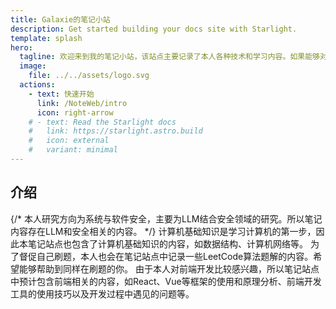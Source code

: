 ```yaml
---
title: Galaxie的笔记小站
description: Get started building your docs site with Starlight.
template: splash
hero:
  tagline: 欢迎来到我的笔记小站，该站点主要记录了本人各种技术和学习内容。如果能够对你有所帮助，欢迎给个Star！
  image:
    file: ../../assets/logo.svg
  actions:
    - text: 快速开始
      link: /NoteWeb/intro
      icon: right-arrow
    # - text: Read the Starlight docs
    #   link: https://starlight.astro.build
    #   icon: external
    #   variant: minimal
---
```



## 介绍

<CardGrid stagger>
	{/* <Card title="研究方向" icon="pencil">
		本人研究方向为系统与软件安全，主要为LLM结合安全领域的研究。所以笔记内容存在LLM和安全相关的内容。
	</Card> */}
	<Card title="计算机基础" icon="add-document">
		计算机基础知识是学习计算机的第一步，因此本笔记站点也包含了计算机基础知识的内容，如数据结构、计算机网络等。
	</Card>
	<Card title="算法题解" icon="setting">
		为了督促自己刷题，本人也会在笔记站点中记录一些LeetCode算法题解的内容。希望能够帮助到同样在刷题的你。
	</Card>
    <Card title="技术栈" icon="open-book">
		由于本人对前端开发比较感兴趣，所以笔记站点中预计包含前端相关的内容，如React、Vue等框架的使用和原理分析、前端开发工具的使用技巧以及开发过程中遇见的问题等。
	</Card>
</CardGrid>
